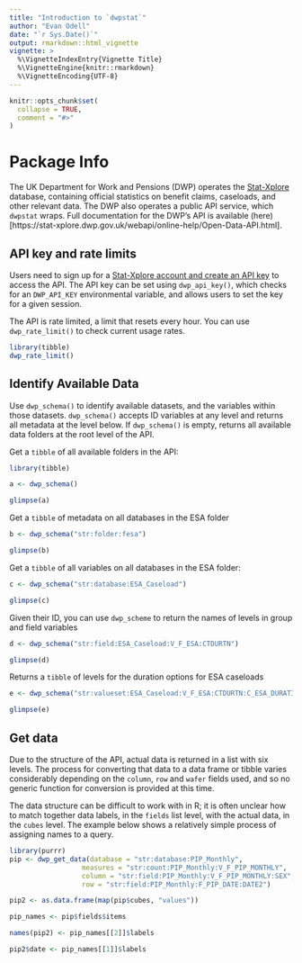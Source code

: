 ```yaml
---
title: "Introduction to `dwpstat`"
author: "Evan Odell"
date: "`r Sys.Date()`"
output: rmarkdown::html_vignette
vignette: >
  %\VignetteIndexEntry{Vignette Title}
  %\VignetteEngine{knitr::rmarkdown}
  %\VignetteEncoding{UTF-8}
---
```


```r
knitr::opts_chunk$set(
  collapse = TRUE,
  comment = "#>"
)
```


# Package Info

The UK Department for Work and Pensions (DWP) operates the [Stat-Xplore](https://stat-xplore.dwp.gov.uk/) database, containing official statistics on benefit claims, caseloads, and other relevant data. The DWP also operates a public API service, which `dwpstat` wraps. Full documentation for the DWP's API is available (here)[https://stat-xplore.dwp.gov.uk/webapi/online-help/Open-Data-API.html].

## API key and rate limits

Users need to sign up for a [Stat-Xplore account and create an API key](https://stat-xplore.dwp.gov.uk) to access the API. The API key can be set using `dwp_api_key()`, which checks for an `DWP_API_KEY` environmental variable, and allows users to set the key for a given session.

The API is rate limited, a limit that resets every hour. You can use `dwp_rate_limit()` to check current usage rates.

```r
library(tibble)
dwp_rate_limit()
```


## Identify Available Data

Use `dwp_schema()` to identify available datasets, and the variables within those datasets. `dwp_schema()` accepts ID variables at any level and returns all metadata at the level below. If `dwp_schema()` is empty, returns all available data folders at the root level of the API.

Get a `tibble` of all available folders in the API:

```r
library(tibble)

a <- dwp_schema()

glimpse(a)
```

Get a `tibble` of metadata on all databases in the ESA folder

```r
b <- dwp_schema("str:folder:fesa")

glimpse(b)
```

Get a `tibble` of all variables on all databases in the ESA folder:

```r
c <- dwp_schema("str:database:ESA_Caseload")

glimpse(c)
```


Given their ID, you can use `dwp_scheme` to return the names of levels in group and field variables

```r
d <- dwp_schema("str:field:ESA_Caseload:V_F_ESA:CTDURTN")

glimpse(d)
```

Returns a `tibble` of levels for the duration options for ESA caseloads

```r
e <- dwp_schema("str:valueset:ESA_Caseload:V_F_ESA:CTDURTN:C_ESA_DURATION")

glimpse(e)
```

## Get data

Due to the structure of the API, actual data is returned in a list with six levels. The process for converting that data to a data frame or tibble varies considerably depending on the `column`, `row` and `wafer` fields used, and so no generic function for conversion is provided at this time.

The data structure can be difficult to work with in R; it is often unclear how to match together data labels, in the `fields` list level, with the actual data, in the `cubes` level. The example below shows a relatively simple process of assigning names to a query.

```r
library(purrr)
pip <- dwp_get_data(database = "str:database:PIP_Monthly",
                  measures = "str:count:PIP_Monthly:V_F_PIP_MONTHLY",
                  column = "str:field:PIP_Monthly:V_F_PIP_MONTHLY:SEX",
                  row = "str:field:PIP_Monthly:F_PIP_DATE:DATE2")

pip2 <- as.data.frame(map(pip$cubes, "values"))

pip_names <- pip$fields$items

names(pip2) <- pip_names[[2]]$labels

pip2$date <- pip_names[[1]]$labels

```

